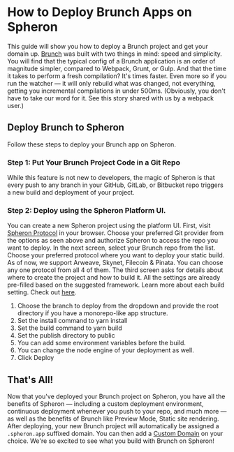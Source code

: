 
# How to Deploy Brunch Apps on Spheron

This guide will show you how to deploy a Brunch project and get your domain up.
[Brunch](https://brunch.io/) was built with two things in mind: speed and simplicity.
You will find that the typical config of a Brunch application is an order of magnitude simpler, compared to Webpack, Grunt, or Gulp. And that the time it takes to perform a fresh compilation? It's times faster. Even more so if you run the watcher — it will only rebuild what was changed, not everything, getting you incremental compilations in under 500ms. (Obviously, you don't have to take our word for it. See this story shared with us by a webpack user.)

## Deploy Brunch to Spheron

Follow these steps to deploy your Brunch app on Spheron.

### Step 1: Put Your Brunch Project Code in a Git Repo

While this feature is not new to developers, the magic of Spheron is that every push to any branch in your GitHub, GitLab, or Bitbucket repo triggers a new build and deployment of your project.

### Step 2: Deploy using the Spheron Platform UI.

You can create a new Spheron project using the platform UI. First, visit [Spheron Protocol](https://app.spheron.network/) in your browser.
Choose your preferred Git provider from the options as seen above and authorize Spheron to access the repo you want to deploy.
In the next screen, select your Brunch repo from the list.
Choose your preferred protocol where you want to deploy your static build. As of now, we support Arweave, Skynet, Filecoin & Pinata. You can choose any one protocol from all 4 of them.
The third screen asks for details about where to create the project and how to build it. All the settings are already pre-filled based on the suggested framework. Learn more about each build setting. Check out [here](https://docs.spheron.network/deployments/get-started#configuring-the-deployment).

1. Choose the branch to deploy from the dropdown and provide the root directory if you have a monorepo-like app structure.
2. Set the install command to yarn install
3. Set the build command to yarn build
4. Set the publish directory to public
5. You can add some environment variables before the build.
6. You can change the node engine of your deployment as well.
7. Click Deploy

## That's All!

Now that you've deployed your Brunch project on Spheron, you have all the benefits of Spheron — including a custom deployment environment, continuous deployment whenever you push to your repo, and much more — as well as the benefits of Brunch like Preview Mode, Static site rendering.
After deploying, your new Brunch project will automatically be assigned a `.spheron.app` suffixed domain. You can then add a [Custom Domain](https://docs.spheron.network/domain-and-https/centralized-domain/attach-domain) on your choice.
We're so excited to see what you build with Brunch on Spheron!

<Navigation name="Deploy Brunch App" />
